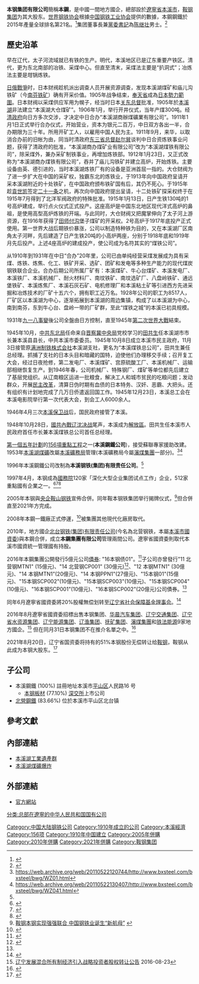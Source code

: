 {{Infobox company
| name = 本钢集团
| type = 地方國有企業, 有限公司
| native_name = 本鋼集團有限公司
| native_name_lang = zh
| other_name = 本鋼, BX Steel, Benxi Steel
| company_logo =BENGANG_GROUP_LOGO.png
| predecessor = 
| successor = 
| foundation = 2010
| location = 
| locations = 
| area_served = 
| founder = 
| key_people = [[陈继壮|陈继壮]]男士 (董事長兼[[黨委書記|黨委書記]])
| industry = 
| products = 
| services = 
| revenue = {{decrease}} 652.5億圓人民幣 (2014)
| operating_income =  {{increase}} 3.0億圓人民幣 (2014)
| net_income = {{increase}} 1.1億圓人民幣 (2014)
| assets = {{increase}} 1429.5億圓人民幣 (2014)
| equity = {{decrease}}  368.2億圓人民幣 (2014)
| owner = [[鞍钢集团|鞍钢集团]] (51%)
| num_employees = 
| num_employees_year = 
| parent = 
| divisions = 
| subsid = 本溪鋼鐵 (100%)<br/>北營鋼鐵 (83.66%)
| homepage = 
| footnotes = 合併財務報表<ref>{{Cite web |url=http://www.chinabond.com.cn/Info/23326592 |title=本钢集团有限公司2012-2014年审计报告 |access-date=2016-10-01 |archive-date=2019-06-11 |archive-url=https://web.archive.org/web/20190611005311/https://www.chinabond.com.cn/Info/23326592 |dead-url=no }}</ref>
}}
{{Infobox company
| name = 本溪钢铁
| type = 子公司, 有限公司
| native_name = 本溪钢铁(集团)有限责任公司
| native_name_lang = zh
| other_name = 
| predecessor = 
| successor = 
| foundation = 1910 (本溪湖商辦煤礦業有限公司)<br/>1911 (本溪湖煤鐵有限公司)<br/>1996 (本溪钢铁(集团)有限责任公司)
| location = 
| locations = 
| area_served = 
| founder = 
| key_people = [[韩革|韩革]] (董事長)
| industry = 
| products = 
| services = 
| revenue = {{decrease}} 355.9億圓人民幣 (2015)
| operating_income = {{decrease}} 負58.5億圓人民幣 (2015)
| net_income ={{decrease}} 負41.4億圓人民幣 (2015)
| assets = {{increase}} 971.3億圓人民幣 (2015)
| equity = {{decrease}} 116.8億圓人民幣 (2015)
| num_employees = 
| num_employees_year = 
| owner= 本鋼集團 (100%)
| parent = 本鋼集團
| divisions = 
| subsid = 本鋼板材 (77.10%)
| homepage = 
| footnotes = 合併財務報表<ref name=BIS2015AR>{{Cite web |url=http://www.shclearing.com/xxpl/cwbg/nb/201605/t20160504_151322.html |title=本溪钢铁（集团）有限责任公司2015年年度报告 |access-date=2016-10-01 |archive-date=2017-03-05 |archive-url=https://web.archive.org/web/20170305020022/http://www.shclearing.com/xxpl/cwbg/nb/201605/t20160504_151322.html |dead-url=no }}</ref>
}}
'''本钢集团有限公司'''簡稱'''本鋼'''，是中國一間地方國企，總部設於[[遼寧省|遼寧省]][[本溪市|本溪市]]，[[鞍钢集团|鞍钢集团]]为其大股东。[[世界钢铁协会|世界钢铁协会]]根據[[中国钢铁工业协会|中国钢铁工业协会]]提供的數據，本鋼鋼鐵於2015年產量全球排名第21名。<ref>{{cite web |url=https://www.worldsteel.org/zh/statistics/top-producers.html |title=存档副本 |accessdate=2015-12-14 |deadurl=yes |archiveurl=https://web.archive.org/web/20151222133740/https://www.worldsteel.org/zh/statistics/top-producers.html |archivedate=2015-12-22 }}</ref>集团董事長兼[[黨委書記|黨委書記]]為[[陈继壮|陈继壮]]男士。<ref>{{cite web |url=http://www.bxsteel.com/GenSit.asp?page=6 |title=存档副本 |accessdate=2016年10月1日 |deadurl=yes |archiveurl=https://web.archive.org/web/20170320114609/http://www.bxsteel.com/GenSit.asp?page=6 |archivedate=2017年3月20日 |df= }}</ref>

==歷史沿革==
早在辽代，太子河流域就已有铁的生产。明代，本溪地区已是辽东重要产铁区。清代，更为东北南部的冶铁、采煤中心。但直至清末，采煤法主要是“扒洞式”；冶炼法主要是坩锅炼铁。

[[日俄戰爭|日俄戰爭]]时，日本财阀{{link-en|大倉喜八郎|Okura Kihachiro}}趁机派出调查人员开展资源调查，发现本溪湖煤矿和庙儿沟铁矿（今[[南芬街道|南芬铁矿]]）确有开采价值。1905年战争结束，[[奉天省|奉天省]]成為[[瓜分中國|日本勢力範圍]]。日本财阀{{link-en|大倉喜八郎|Okura Kihachiro}}以采煤供应军用为幌子，经当时日本[[關東總督府|关东总督]]批准，1905年於[[本溪湖|本溪湖]]非法建立“本溪湖大仓煤矿”。1906年1月，举行开井仪式，当年产煤300吨。经[[清朝政府|清政府]]向日方多次交涉，才决定中日合办“本溪湖商辦煤礦業有限公司”。1911年1月1日正式举行合办仪式，开始营业，资本为银元二百万，中日双方各出一半，合办期限为三十年。所用开矿工人，以雇用中国人民为主。1911年9月，{{link-en|大倉喜八郎|Okura Kihachiro}}来华，以取消合办前的旧帐为由，同当时清政府[[東三省總督|东三省总督]][[赵尔巽|赵尔巽]]谈判中日合资炼铁事业问题，获得了清政府的批准，“本溪湖商办煤矿业有限公司”改为“本溪湖煤铁有限公司”，除采煤外，兼办采矿制铁事业，再增加炼铁部。1912年1月23日，又正式改称为“本溪湖商办煤铁有限公司”，吞并了庙儿沟铁矿并建立高炉，开始炼铁。主要设备由英、德引进的，当时本溪湖炼铁厂有的设备是亚洲首屈一指的。大仓财阀为了进一步扩大在中国的采矿权，独霸东北的炼铁业，于1913年向中国政府呈请开采本溪湖附近的十处铁矿，在中国政府颁布铁矿国有后，其仍不死心。于1915年趁[[袁世凯|袁世凯]]签定[[二十一条|二十一条]]之机，再次向中国政府提出呈请，十二处铁矿探采权终于在1915年7月得到了北洋军阀政府的特殊批准。1915年1月13日，日产生铁130吨的1号高炉建成，举行点火仪式正式投产。这座高炉是中国东北地区现代洋式高炉的鼻祖，是使用高型高炉炼铁的开端。与此同时，大仓财阀又把魔掌伸向了太子河上游资源，在1916年获得了[[田师傅镇|田师付沟]]堡子煤矿的开采权。2号高炉于1917年底投产正式使用。第一世界大战后期铁价暴涨，公司以制造特种铁为目的，又在本溪湖厂区南角太子河畔，先后建造了日产生铁20吨的小高炉两座，分别于1918年底和1919年月先后投产。上述4座高炉的建成投产，使公司成为名符其实的“煤铁公司”。

从1910年到1931年在中日“合办”20年里，公司已由单纯经营采煤发展成为具有采煤、炼铁、炼焦、化工、铁矿开采、选矿、团矿和发电等多种生产能力的现代煤炭钢铁联合企业。合办后期公司所属厂矿有：本溪煤矿、牛心台煤矿、本溪发电厂、本溪铁厂、本溪机械厂、耐火材料厂、南坟铁矿、南坟选矿厂、八盘岭铁矿、通远堡铁矿、本溪炼焦厂、本溪石灰石矿、电机修理厂和本溪粘土矿等引进西方先进采掘和冶炼技术的厂矿十五六个，拥有职工近万名。1928年公司的职工为8517人，厂矿区以本溪湖为中心，逐渐拓展到本溪湖的周边集镇，构成了以本溪湖为中心，南到南芬，东到牛心台、盘岭一带的厂矿群，至此“煤铁之城”的本溪已初具规模。

1931年[[九一八事變|九一八事變]]後公司全盤由日方控制，直至1945年[[第二次世界大戰|第二次世界大戰]]結束。

1945年10月，[[中共东北局|中共东北局]]任命来自[[晋察冀中央局|晋察冀中央局]]党校学习的[[田共生|田共生]]任本溪湖市市长兼本溪县县长，中共本溪市委委员。1945年10月8日成立本溪市民主政府，11月3日接管原[[满洲制铁株式会社|满洲制铁株式会社]]本溪湖支社，更名为“本溪煤铁总公司”，田共生兼任总经理。抓捕了支社的日本头目和暗藏的国特，迫使他们办理移交手续；召开复工大会，经过日夜抢修，第二发电厂、本溪煤矿、宫原硫酸工厂、本溪机械厂、运输部相继恢复生产。到1946年春，公司机械厂、特殊钢厂、煤矿等单位都先后建立了基层党组织。从辽南粮区运进一批粮食，解决工人和城市贫民的吃粮问题；发动群众，开展[[民主改革|民主改革]]，清算日伪时期有血债的日本特务、汉奸、恶霸、大把头。还有组织有计划地完成了几万日侨遣返回国工作。1945年12月23日，本溪总工会在本溪电影院举行第一次代表大会，到会工人6000余人。

1946年4月三次[[本溪保卫战|本溪保卫战]]后，国民政府接管了本溪。

1948年10月28日，[[國共內戰|國共內戰]][[辽沈战役|辽沈决战]]尾声，本溪成为[[解放區|解放區]]。田共生任本溪市人民政府首任市长兼本溪煤铁总公司首任总经理。

[[第一個五年計劃_(中國)|第一個五年計劃]]的[[156項重點工程|156項重點工程]]之一('''本溪鋼鐵公司''')，接受蘇聯專家援助改建。1953年[[本溪湖煤礦|本溪湖煤礦]]改屬[[本溪礦務局|本溪礦務局]]管理(本溪礦務局今屬[[瀋煤集團|瀋煤集團]]一部分)。<ref>https://web.archive.org/web/20110522120744/http://www.bxsteel.com/bxsteel/bwg/WZ01.html</ref><ref>https://web.archive.org/web/20110522130407/http://www.bxsteel.com/bxsteel/bwg/WZ041.html</ref>

1996年本溪鋼鐵公司改制為'''本溪钢铁(集团)有限责任公司'''。<ref name=BIS2015AR/>

1997年4月，本钢成為[[中華人民共和國國務院|國務院]]120家「深化大型企业集团试点工作」企业，512家重點國有企業之一。<ref>{{Cite web |url=http://cpc.people.com.cn/GB/64184/64186/66698/4495124.html |title=国务院批转国家计委、国家经贸委、国家体改委《关于深化大型企业集团试点工作的意见》的通知 |access-date=2016-10-01 |archive-date=2019-06-01 |archive-url=https://web.archive.org/web/20190601105400/http://cpc.people.com.cn/GB/64184/64186/66698/4495124.html |dead-url=no }}</ref><ref>{{Cite web |url=http://blog.sina.com.cn/s/blog_544a7adf0100mwmj.html |title=《关于深化大型企业集团试点工作的意见》的通知 附件一 |accessdate=2016-10-01 |archive-date=2016-10-03 |archive-url=https://web.archive.org/web/20161003065232/http://blog.sina.com.cn/s/blog_544a7adf0100mwmj.html |dead-url=no }}</ref><ref>{{Cite web |url=https://books.google.com.au/books?id=ECi0RzsyCKAC&source=gbs_navlinks_s |title=《中國金融法律》中國法制出版社 |access-date=2016-10-01 |archive-date=2019-06-03 |archive-url=https://web.archive.org/web/20190603000856/https://books.google.com.au/books?id=ECi0RzsyCKAC&source=gbs_navlinks_s |dead-url=no }}</ref>

2005年本钢與[[國務院國有資產監督管理委員會|央企]][[鞍山钢铁|鞍山钢铁]]宣佈合併。同年鞍本钢铁集团举行揭牌仪式，<ref>[http://chinaneast.xinhuanet.com/2005-08/16/content_4897149.htm 鞍钢本钢实现强强联合 中国钢铁业诞生“新航母”] {{webarchive|url=https://web.archive.org/web/20120622050320/http://chinaneast.xinhuanet.com/2005-08/16/content_4897149.htm |date=2012-06-22 }}</ref>但合併直至2021年方完成。

2008年本鋼一鐵廠正式停運，<ref>{{cite web |url=http://www.bxsteel.com/News2.asp?serialNo=3194 |title=存档副本 |accessdate=2016年10月1日 |deadurl=yes |archiveurl=https://web.archive.org/web/20161002170914/http://www.bxsteel.com/News2.asp?serialNo=3194 |archivedate=2016年10月2日 |df= }}</ref>被集團其他現代化廠房取代。

2010年，地方國企[[北营钢铁|北台钢铁(集团)有限责任公司]](今名為北营钢铁，本屬[[本溪市國有資產監督管理委員會|本溪市國資委]])與本鋼合併，成立'''本鋼集團有限公司'''管理兩間公司。遼寧省國資委則取代本溪市國資統一管理國有持股。

2016年本鋼集團公開發行5億元公司[[債券|債券]]: "16本钢债01"。<ref>{{Cite web |url=http://www.chinabond.com.cn/Info/23326592 |title=2016年第一期本钢集团有限公司公司债券发行文件 |access-date=2016-10-01 |archive-date=2019-06-11 |archive-url=https://web.archive.org/web/20190611005311/https://www.chinabond.com.cn/Info/23326592 |dead-url=no }}</ref>子公司亦曾發行"11 北营钢MTN1" (15億元)、"14 北营钢CP001"  (30億元)<ref>{{Cite web |url=http://www.shclearing.com/xxpl/cwbg/sjb/201510/t20151030_112880.html |title=本溪北营钢铁(集团)股份有限公司2015年度三季度财务报表 |access-date=2016-10-01 |archive-date=2017-03-05 |archive-url=https://web.archive.org/web/20170305015733/http://www.shclearing.com/xxpl/cwbg/sjb/201510/t20151030_112880.html |dead-url=no }}</ref>、"12 本钢MTN1" (30億元)、"14 本钢MTN1"(20億元)、"14 本钢PPN1"(27億元)、"15本钢01"(15億元)、"15本钢SCP002"(10億元)、"15本钢SCP003"(10億元)、"15本钢SCP004"(10億元)、"16本钢SCP001"(10億元)、"16本钢SCP002"(20億元)公司債券。<ref name=BIS2015AR/>

同年6月遼寧省國資委將20%股權無偿划转至[[辽宁省社保基金|辽宁省社会保障基金理事会]]。<ref>{{Cite web |url=http://epaper.stcn.com/paper/zqsb/html/epaper/index/content_838819.htm |title=本钢板材股份有限公司关于实际控制人股权无偿划转事项的公告 |access-date=2016-10-01 |archive-url=https://web.archive.org/web/20170305001846/http://epaper.stcn.com/paper/zqsb/html/epaper/index/content_838819.htm |archive-date=2017-03-05 |dead-url=yes }}</ref>

2016年8月遼寧省國資委招標出售本钢集团、[[华晨汽车集团|华晨汽车集团]]、[[辽宁交通集团|辽宁交通集团]]、[[辽宁省水资源集团|辽宁省水资源集团]]、[[辽宁能源集团|辽宁能源集团]]、[[辽渔集团|辽渔集团]]、[[抚矿集团|抚矿集团]]、[[瀋煤集團|瀋煤集團]]和[[铁法能源|铁法能源]]9家地方國企。<ref>[http://www.sprtc.com/html/2016/zsxx_0823/3819.html 辽宁发展混合所有制经济引入战略投资者股权转让公告] {{Wayback|url=http://www.sprtc.com/html/2016/zsxx_0823/3819.html |date=20161016205906 }} 2016-08-23</ref> 但在同月31日本钢集团不在推介名單之中。<ref>{{Cite web |url=http://www.sprtc.com/html/2016/zsxx_0831/3840.html |title=辽宁省属7户国有企业股权转让推介 |accessdate=2016-10-01 |archive-date=2016-12-20 |archive-url=https://web.archive.org/web/20161220172604/http://www.sprtc.com/html/2016/zsxx_0831/3840.html |dead-url=yes }}</ref>

2021年8月20日，辽宁省国资委将持有的51%本钢股份无偿转让给[[鞍钢|鞍钢]]，鞍钢从此成为本钢大股东。<ref>{{cite news |title=鞍钢重组本钢工作正式启动 |author=李晛 |url=https://www.163.com/dy/article/GHRSCF440514R9KD.html |accessdate=2021-08-20 |agency=中国新闻网 |publisher=网易 |date=2021-08-20 |archive-date=2021-08-20 |archive-url=https://web.archive.org/web/20210820080948/https://www.163.com/dy/article/GHRSCF440514R9KD.html |dead-url=no }}</ref>

==子公司==
* 本溪鋼鐵 (100%) 註冊地址本溪市[[平山区|平山区]]人民路16 号
** [[本钢板材|本钢板材]] (77.10%) [[深圳證券交易所|深交所]]上市公司
* [[北營鋼鐵|北營鋼鐵]] (83.66%) 位於本溪市平山区北台镇

==參考文獻==
<references/>
==內部連結==
* [[本溪湖工業遺產群|本溪湖工業遺產群]]
* [[本溪湖煤礦爆炸|本溪湖煤礦爆炸]]
==外部連結==
* [http://www.bxsteel.com 官方網站] {{Wayback|url=http://www.bxsteel.com/ |date=20201206002859 }}

{{156项重点工程}}
{{辽宁飞豹|state=collapsed}}

[[分类:总部在遼寧的中华人民共和国国有公司|分类:总部在遼寧的中华人民共和国国有公司]]
[[Category:中国大陆钢铁公司|Category:中国大陆钢铁公司]]
[[Category:1910年成立的公司|Category:1910年成立的公司]]
[[Category:本溪經濟|Category:本溪經濟]]
[[Category:156项|Category:156项]]
[[Category:1910年中国建立|Category:1910年中国建立]]
[[Category:2005年併購|Category:2005年併購]]
[[Category:2010年併購|Category:2010年併購]]
[[Category:2021年併購|Category:2021年併購]]
[[Category:鞍钢集团|Category:鞍钢集团]]